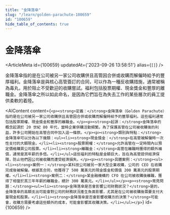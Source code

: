 ```yaml
---
title: "金降落傘"
slug: "/learn/golden-parachute-100659"
id: "100659"
hide_table_of_contents: true
---
```



# 金降落傘

<ArticleMeta id={100659} updatedAt={'2023-09-26 13:58:51'} alias={`[]`} />
<div className='border-solid border-b border-t-0 my-4 border-[var(--ifm-color-gray-300)]' />

金降落傘指的是在公司被另一家公司收購併且高管因合併或收購而解僱時給予的豐厚福利。金降落傘是與核心高管簽訂的合同，可以作為一種反收購措施，通常被稱為毒丸，用於阻止不受歡迎的收購嘗試。福利包括股票期權、現金獎金和豐厚的離職金。金降落傘之所以如此命名，是因為它們旨在為失去工作的某些層次的員工提供柔軟的着陸。

<AIContent content={`<p><strong>定義：</strong>金降落傘（Golden Parachute）指的是在公司被另一家公司收購併且高管因合併或收購而解僱時給予的豐厚福利。這些福利通常包括股票期權、現金獎金和豐厚的離職金。</p><p><strong>起源：</strong>金降落傘的概念起源於 20 世紀 80 年代，當時企業併購活動頻繁。為了保護高管在公司被收購後的利益，許多公司開始在高管合同中加入這一條款。</p><p><strong>類別與特點：</strong>金降落傘可以分為以下幾類：<ul><li><strong>現金獎金：</strong>在高管被解僱時一次性支付的大額現金。</li><li><strong>股票期權：</strong>允許高管在一定時間內以預定價格購買公司股票。</li><li><strong>離職金：</strong>高管在離職時獲得的額外補償，通常是其年薪的多倍。</li></ul>這些福利的特點是金額巨大，旨在為高管提供經濟保障，防止他們因公司被收購而遭受經濟損失。</p><p><strong>具體案例：</strong><ul><li><strong>案例一：</strong>某科技公司被另一家大型企業收購，公司的 CEO 在收購完成後被解僱。根據其合同，他獲得了 500 萬美元的現金獎金和價值 200 萬美元的股票期權。</li><li><strong>案例二：</strong>某金融機構的 CFO 在公司被收購後離職，獲得了相當於其三年年薪的離職金，總計 300 萬美元。</li></ul></p><p><strong>常見問題：</strong><ul><li><strong>金降落傘是否會影響公司財務狀況？</strong>是的，金降落傘的高額支出可能會對公司的財務狀況產生負面影響，尤其是在公司被收購後需要支付大量現金和股票。</li><li><strong>金降落傘是否會影響收購方的決策？</strong>可能會，收購方需要考慮這些額外的成本，可能會影響其收購決策。</li></ul></p>`} id={100659} />
